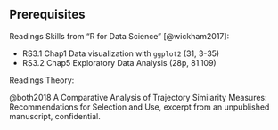 ## Prerequisites
Readings Skills from "R for Data Science" [@wickham2017]:

+ RS3.1 Chap1 Data visualization with `ggplot2` (31, 3-35)
+ RS3.2 Chap5 Exploratory Data Analysis (28p, 81.109)

Readings Theory:

@both2018 A Comparative Analysis of Trajectory Similarity Measures: Recommendations for Selection and Use, excerpt from an unpublished manuscript, confidential.

